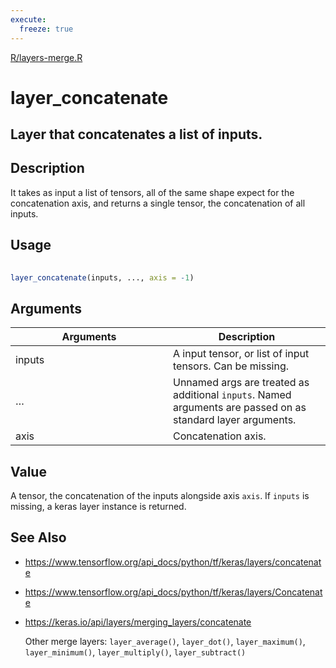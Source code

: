 ```yaml
---
execute:
  freeze: true
---
```


[R/layers-merge.R](https://github.com/rstudio/keras//blob/main/R/layers-merge.R#L209) 

# layer_concatenate

## Layer that concatenates a list of inputs.

## Description
 It takes as input a list of tensors, all of the same shape expect for the concatenation axis, and returns a single tensor, the concatenation of all inputs. 


## Usage
```r
 
layer_concatenate(inputs, ..., axis = -1) 
```

## Arguments
|Arguments|Description|
|---|---|
| inputs | A input tensor, or list of input tensors. Can be missing. |
| ... | Unnamed args are treated as additional `inputs`. Named arguments are passed on as standard layer arguments. |
| axis | Concatenation axis. |



## Value
 A tensor, the concatenation of the inputs alongside axis `axis`. If `inputs` is missing, a keras layer instance is returned. 



## See Also

  

- [https://www.tensorflow.org/api_docs/python/tf/keras/layers/concatenate](https://www.tensorflow.org/api_docs/python/tf/keras/layers/concatenate) 

- [https://www.tensorflow.org/api_docs/python/tf/keras/layers/Concatenate](https://www.tensorflow.org/api_docs/python/tf/keras/layers/Concatenate) 

- [https://keras.io/api/layers/merging_layers/concatenate](https://keras.io/api/layers/merging_layers/concatenate) 

  Other merge layers:  `layer_average()`, `layer_dot()`, `layer_maximum()`, `layer_minimum()`, `layer_multiply()`, `layer_subtract()` 

